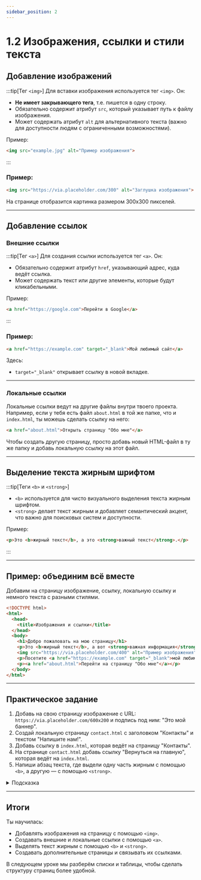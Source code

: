 ```yaml
---
sidebar_position: 2
---
```


# 1.2 Изображения, ссылки и стили текста

## Добавление изображений

:::tip[Тег `<img>`]
Для вставки изображения используется тег `<img>`. Он:
- __Не имеет закрывающего тега__, т.е. пишется в одну строку.
- Обязательно содержит атрибут `src`, который указывает путь к файлу изображения.
- Может содержать атрибут `alt` для альтернативного текста (важно для доступности людям с ограниченными возможностями).

Пример:
```html
<img src="example.jpg" alt="Пример изображения">
```
:::

### Пример:

```html
<img src="https://via.placeholder.com/300" alt="Заглушка изображения">
```

На странице отобразится картинка размером 300x300 пикселей.

---

## Добавление ссылок

### Внешние ссылки

:::tip[Тег `<a>`]
Для создания ссылки используется тег `<a>`. Он:
- Обязательно содержит атрибут `href`, указывающий адрес, куда ведёт ссылка.
- Может содержать текст или другие элементы, которые будут кликабельными.

Пример:
```html
<a href="https://google.com">Перейти в Google</a>
```
:::

### Пример:

```html
<a href="https://example.com" target="_blank">Мой любимый сайт</a>
```

Здесь:
- `target="_blank"` открывает ссылку в новой вкладке.

---

### Локальные ссылки

Локальные ссылки ведут на другие файлы внутри твоего проекта. Например, если у тебя есть файл `about.html` в той же папке, что и `index.html`, ты можешь сделать ссылку на него:

```html
<a href="about.html">Открыть страницу "Обо мне"</a>
```

Чтобы создать другую страницу, просто добавь новый HTML-файл в ту же папку и добавь локальную ссылку на этот файл.

---

## Выделение текста жирным шрифтом

:::tip[Теги `<b>` и `<strong>`]
- `<b>` используется для чисто визуального выделения текста жирным шрифтом.
- `<strong>` делает текст жирным и добавляет семантический акцент, что важно для поисковых систем и доступности.

Пример:
```html
<p>Это <b>жирный текст</b>, а это <strong>важный текст</strong>.</p>
```
:::

---

## Пример: объединим всё вместе

Добавим на страницу изображение, ссылку, локальную ссылку и немного текста с разными стилями.

```html
<!DOCTYPE html>
<html>
  <head>
    <title>Изображения и ссылки</title>
  </head>
  <body>
    <h1>Добро пожаловать на мою страницу</h1>
    <p>Это <b>жирный текст</b>, а вот <strong>важная информация</strong>.</p>
    <img src="https://via.placeholder.com/400" alt="Пример изображения">
    <p>Посетите <a href="https://example.com" target="_blank">мой любимый сайт</a>!</p>
    <p><a href="about.html">Перейти на страницу "Обо мне"</a></p>
  </body>
</html>
```

---

## Практическое задание

1. Добавь на свою страницу изображение с URL: `https://via.placeholder.com/600x200` и подпись под ним: "Это мой баннер".
2. Создай локальную страницу `contact.html` с заголовком "Контакты" и текстом "Напишите нам!".
3. Добавь ссылку в `index.html`, которая ведёт на страницу "Контакты".
4. На странице `contact.html` добавь ссылку "Вернуться на главную", которая ведёт на `index.html`.
5. Напиши абзац текста, где выдели одну часть жирным с помощью `<b>`, а другую — с помощью `<strong>`.

<details>
    <summary>Подсказка</summary>

    ### index.html
    ```html
    <!DOCTYPE html>
    <html>
    <head>
        <title>Главная страница</title>
    </head>
    <body>
    <h1>Добро пожаловать!</h1>
    <img src="https://via.placeholder.com/600x200" alt="Это мой баннер">
        <p>Это <b>жирный текст</b>, а вот <strong>важное сообщение</strong>.</p>
        <p>Посетите <a href="contact.html">страницу "Контакты"</a>.</p>
    </body>
    </html>
    ```

    ### contact.html
    ```html
    <!DOCTYPE html>
    <html>
    <head>
        <title>Контакты</title>
    </head>
    <body>
    <h1>Контакты</h1>
    <p>Напишите нам!</p>
    <p><a href="index.html">Вернуться на главную</a></p>
    </body>
    </html>
    ```

</details>

---

## Итоги

Ты научилась:
- Добавлять изображения на страницу с помощью `<img>`.
- Создавать внешние и локальные ссылки с помощью `<a>`.
- Выделять текст жирным с помощью `<b>` и `<strong>`.
- Создавать дополнительные страницы и связывать их ссылками.

В следующем уроке мы разберём списки и таблицы, чтобы сделать структуру страниц более удобной.
